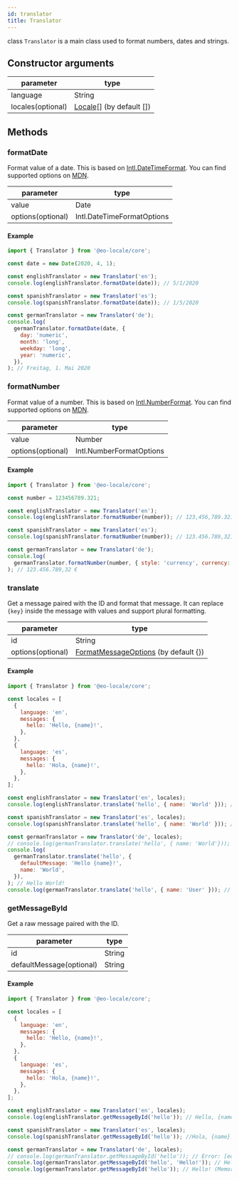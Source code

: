 ```yaml
---
id: translator
title: Translator
---
```


class `Translator` is a main class used to format numbers, dates and strings.

## Constructor arguments

| parameter         | type                                               |
| ----------------- | -------------------------------------------------- |
| language          | String                                             |
| locales(optional) | [Locale](/docs/apis/core/models)[] (by default []) |

## Methods

### formatDate

Format value of a date. This is based on [Intl.DateTimeFormat](https://developer.mozilla.org/en-US/docs/Web/JavaScript/Reference/Global_Objects/Intl/DateTimeFormat).
You can find supported options on [MDN](https://developer.mozilla.org/en-US/docs/Web/JavaScript/Reference/Global_Objects/Intl/DateTimeFormat/DateTimeFormat).

| parameter         | type                       |
| ----------------- | -------------------------- |
| value             | Date                       |
| options(optional) | Intl.DateTimeFormatOptions |

#### Example

```jsx
import { Translator } from '@eo-locale/core';

const date = new Date(2020, 4, 1);

const englishTranslator = new Translator('en');
console.log(englishTranslator.formatDate(date)); // 5/1/2020

const spanishTranslator = new Translator('es');
console.log(spanishTranslator.formatDate(date)); // 1/5/2020

const germanTranslator = new Translator('de');
console.log(
  germanTranslator.formatDate(date, {
    day: 'numeric',
    month: 'long',
    weekday: 'long',
    year: 'numeric',
  }),
); // Freitag, 1. Mai 2020
```

### formatNumber

Format value of a number. This is based on [Intl.NumberFormat](https://developer.mozilla.org/en-US/docs/Web/JavaScript/Reference/Global_Objects/Intl/NumberFormat).
You can find supported options on [MDN](https://developer.mozilla.org/en-US/docs/Web/JavaScript/Reference/Global_Objects/Intl/NumberFormat/NumberFormat).

| parameter         | type                     |
| ----------------- | ------------------------ |
| value             | Number                   |
| options(optional) | Intl.NumberFormatOptions |

#### Example

```jsx
import { Translator } from '@eo-locale/core';

const number = 123456789.321;

const englishTranslator = new Translator('en');
console.log(englishTranslator.formatNumber(number)); // 123,456,789.321

const spanishTranslator = new Translator('es');
console.log(spanishTranslator.formatNumber(number)); // 123.456.789,321

const germanTranslator = new Translator('de');
console.log(
  germanTranslator.formatNumber(number, { style: 'currency', currency: 'EUR' }),
); // 123.456.789,32 €
```

### translate

Get a message paired with the ID and format that message.
It can replace `{key}` inside the message with values and support plural formatting.

| parameter         | type                                                           |
| ----------------- | -------------------------------------------------------------- |
| id                | String                                                         |
| options(optional) | [FormatMessageOptions](/docs/apis/core/models) (by default {}) |

#### Example

```jsx
import { Translator } from '@eo-locale/core';

const locales = [
  {
    language: 'en',
    messages: {
      hello: 'Hello, {name}!',
    },
  },
  {
    language: 'es',
    messages: {
      hello: 'Hola, {name}!',
    },
  },
];

const englishTranslator = new Translator('en', locales);
console.log(englishTranslator.translate('hello', { name: 'World' })); // Hello, World!

const spanishTranslator = new Translator('es', locales);
console.log(spanishTranslator.translate('hello', { name: 'World' })); // Hola, World!

const germanTranslator = new Translator('de', locales);
// console.log(germanTranslator.translate('hello', { name: 'World'})); // Error: [eo-locale] id missing "hello"
console.log(
  germanTranslator.translate('hello', {
    defaultMessage: 'Hello {name}!',
    name: 'World',
  }),
); // Hello World!
console.log(germanTranslator.translate('hello', { name: 'User' })); // Hello User! (Memorized message template)
```

### getMessageById

Get a raw message paired with the ID.

| parameter                | type   |
| ------------------------ | ------ |
| id                       | String |
| defaultMessage(optional) | String |

#### Example

```jsx
import { Translator } from '@eo-locale/core';

const locales = [
  {
    language: 'en',
    messages: {
      hello: 'Hello, {name}!',
    },
  },
  {
    language: 'es',
    messages: {
      hello: 'Hola, {name}!',
    },
  },
];

const englishTranslator = new Translator('en', locales);
console.log(englishTranslator.getMessageById('hello')); // Hello, {name}!

const spanishTranslator = new Translator('es', locales);
console.log(spanishTranslator.getMessageById('hello')); //Hola, {name}!

const germanTranslator = new Translator('de', locales);
// console.log(germanTranslator.getMessageById('hello')); // Error: [eo-locale] id missing "hello"
console.log(germanTranslator.getMessageById('hello', 'Hello!')); // Hello!
console.log(germanTranslator.getMessageById('hello')); // Hello! (Memorized message)
```
